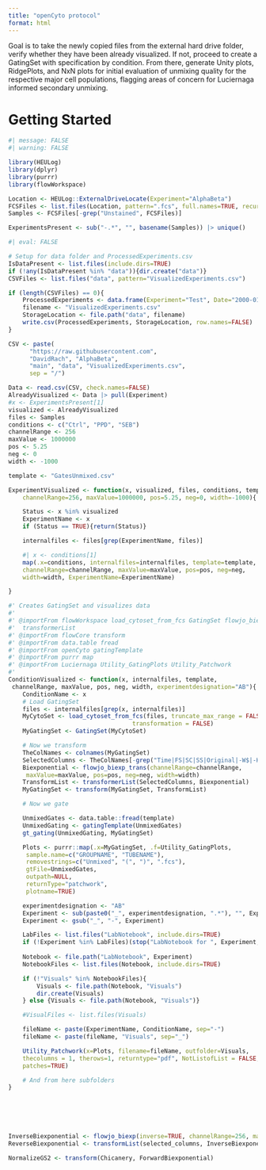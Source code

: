 ```yaml
---
title: "openCyto protocol"
format: html
---
```


Goal is to take the newly copied files from the external hard drive folder, verify whether they have been already visualized. If not, proceed to create a GatingSet with specification by condition. From there, generate Unity plots, RidgePlots, and NxN plots for initial evaluation of unmixing quality for the respective major cell populations, flagging areas of concern for Luciernaga informed secondary unmixing. 

# Getting Started
```r
#| message: FALSE
#| warning: FALSE

library(HEULog)
library(dplyr)
library(purrr)
library(flowWorkspace)
```

```r
Location <- HEULog::ExternalDriveLocate(Experiment="AlphaBeta")
FCSFiles <- list.files(Location, pattern=".fcs", full.names=TRUE, recursive=FALSE)
Samples <- FCSFiles[-grep("Unstained", FCSFiles)]
```

```r
ExperimentsPresent <- sub("-.*", "", basename(Samples)) |> unique()
```

```r
#| eval: FALSE

# Setup for data folder and ProcessedExperiments.csv
IsDataPresent <- list.files(include.dirs=TRUE)
if (!any(IsDataPresent %in% "data")){dir.create("data")}
CSVFiles <- list.files("data", pattern="VisualizedExperiments.csv")

if (length(CSVFiles) == 0){
    ProcessedExperiments <- data.frame(Experiment="Test", Date="2000-01-01")
    filename <- "VisualizedExperiments.csv"
    StorageLocation <- file.path("data", filename)
    write.csv(ProcessedExperiments, StorageLocation, row.names=FALSE)
}
```

```r
CSV <- paste(                                                
      "https://raw.githubusercontent.com",                  
      "DavidRach", "AlphaBeta",                   
      "main", "data", "VisualizedExperiments.csv",                              
      sep = "/") 

Data <- read.csv(CSV, check.names=FALSE)
AlreadyVisualized <- Data |> pull(Experiment)
#x <- ExperimentsPresent[1]
visualized <- AlreadyVisualized
files <- Samples
conditions <- c("Ctrl", "PPD", "SEB")
channelRange <- 256
maxValue <- 1000000
pos <- 5.25
neg <- 0
width <- -1000
```

```r
template <- "GatesUnmixed.csv"
```

```r
ExperimentVisualized <- function(x, visualized, files, conditions, template,
    channelRange=256, maxValue=1000000, pos=5.25, neg=0, width=-1000){

    Status <- x %in% visualized
    ExperimentName <- x
    if (Status == TRUE){return(Status)}

    internalfiles <- files[grep(ExperimentName, files)]

    #| x <- conditions[1]
    map(.x=conditions, internalfiles=internalfiles, template=template,
    channelRange=channelRange, maxValue=maxValue, pos=pos, neg=neg,
    width=width, ExperimentName=ExperimentName)

}
```

```r

#' Creates GatingSet and visualizes data
#' 
#' @importFrom flowWorkspace load_cytoset_from_fcs GatingSet flowjo_biexp_trans
#'  transformerList
#' @importFrom flowCore transform
#' @importFrom data.table fread
#' @importFrom openCyto gatingTemplate
#' @importFrom purrr map
#' @importFrom Luciernaga Utility_GatingPlots Utility_Patchwork
#' 
ConditionVisualized <- function(x, internalfiles, template,
 channelRange, maxValue, pos, neg, width, experimentdesignation="AB"){
    ConditionName <- x
    # Load GatingSet
    files <- internalfiles[grep(x, internalfiles)]
    MyCytoSet <- load_cytoset_from_fcs(files, truncate_max_range = FALSE,
                                   transformation = FALSE)
    MyGatingSet <- GatingSet(MyCytoSet)

    # Now we transform
    TheColNames <- colnames(MyGatingSet)
    SelectedColumns <- TheColNames[-grep("Time|FS|SC|SS|Original|-W$|-H$|AF", TheColNames)]
    Biexponential <- flowjo_biexp_trans(channelRange=channelRange,
     maxValue=maxValue, pos=pos, neg=neg, width=width)
    TransformList <- transformerList(SelectedColumns, Biexponential)
    MyGatingSet <- transform(MyGatingSet, TransformList)

    # Now we gate

    UnmixedGates <- data.table::fread(template)
    UnmixedGating <- gatingTemplate(UnmixedGates)
    gt_gating(UnmixedGating, MyGatingSet)

    Plots <- purrr::map(.x=MyGatingSet, .f=Utility_GatingPlots,
     sample.name=c("GROUPNAME", "TUBENAME"),
     removestrings=c("Unmixed", "(", ")", ".fcs"),
     gtFile=UnmixedGates, 
     outpath=NULL,
     returnType="patchwork",
     plotname=TRUE)

    experimentdesignation <- "AB"
    Experiment <- sub(paste0("_", experimentdesignation, ".*"), "", ExperimentName)
    Experiment <- gsub("_", "-", Experiment)

    LabFiles <- list.files("LabNotebook", include.dirs=TRUE)
    if (!Experiment %in% LabFiles)(stop("LabNotebook for ", Experiment, " is not present"))
    
    Notebook <- file.path("LabNotebook", Experiment)
    NotebookFiles <- list.files(Notebook, include.dirs=TRUE)

    if (!"Visuals" %in% NotebookFiles){
        Visuals <- file.path(Notebook, "Visuals")
        dir.create(Visuals)
    } else {Visuals <- file.path(Notebook, "Visuals")}

    #VisualFiles <- list.files(Visuals)

    fileName <- paste(ExperimentName, ConditionName, sep="-")
    fileName <- paste(fileName, "Visuals", sep="_")

    Utility_Patchwork(x=Plots, filename=fileName, outfolder=Visuals,
    thecolumns = 1, therows=1, returntype="pdf", NotListofList = FALSE,
    patches=TRUE)

    # And from here subfolders
}






InverseBiexponential <- flowjo_biexp(inverse=TRUE, channelRange=256, maxValue=1000000, pos=5.25, neg=0, width=-1000)
ReverseBiexponential <- transformList(selected_columns, InverseBiexponential)

NormalizeGS2 <- transform(Chicanery, ForwardBiexponential)
```
